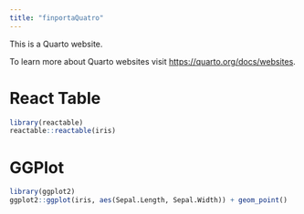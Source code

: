 ```yaml
---
title: "finportaQuatro"
---
```


This is a Quarto website.

To learn more about Quarto websites visit <https://quarto.org/docs/websites>.

# React Table

```r
library(reactable)
reactable::reactable(iris)
```

# GGPlot

```r
library(ggplot2)
ggplot2::ggplot(iris, aes(Sepal.Length, Sepal.Width)) + geom_point()
```
